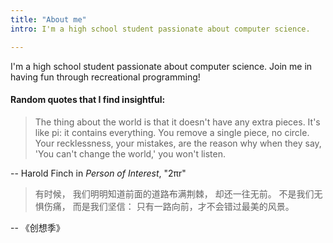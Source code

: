 ```yaml
---
title: "About me"
intro: I'm a high school student passionate about computer science.

---
```


I'm a high school student passionate about computer science. Join me in having fun through recreational programming!

#### Random quotes that I find insightful:
> The thing about the world is that it doesn't have any extra pieces. It's like pi: it contains everything. You remove a single piece, no circle. Your recklessness, your mistakes, are the reason why when they say, 'You can't change the world,' you won't listen.

-- Harold Finch in _Person of Interest_, "2πr"

> 有时候，
我们明明知道前面的道路布满荆棘，
却还一往无前。
不是我们无惧伤痛，
而是我们坚信：
只有一路向前，才不会错过最美的风景。

-- 《创想季》
